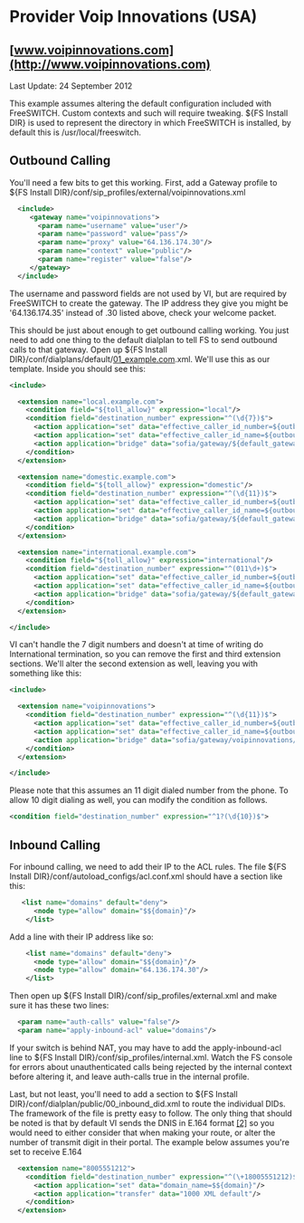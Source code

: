 
# Provider Voip Innovations (USA) 

 

## [www.voipinnovations.com](http://www.voipinnovations.com)

Last Update: 24 September 2012

This example assumes altering the default configuration included with FreeSWITCH. Custom contexts and such will require tweaking. $\{FS Install DIR} is used to represent the directory in which FreeSWITCH is installed, by default this is /usr/local/freeswitch.

## Outbound Calling

You'll need a few bits to get this working. First, add a Gateway profile to $\{FS Install DIR}/conf/sip\_profiles/external/voipinnovations.xml

```xml
  <include>
     <gateway name="voipinnovations">
       <param name="username" value="user"/>
       <param name="password" value="pass"/> 
       <param name="proxy" value="64.136.174.30"/>
       <param name="context" value="public"/>
       <param name="register" value="false"/>
     </gateway>
  </include>
```

The username and password fields are not used by VI, but are required by FreeSWITCH to create the gateway. The IP address they give you might be '64.136.174.35' instead of .30 listed above, check your welcome packet.

This should be just about enough to get outbound calling working. You just need to add one thing to the default dialplan to tell FS to send outbound calls to that gateway. Open up $\{FS Install DIR}/conf/dialplans/default/[01\_example.com](http://01%5Fexample.com).xml. We'll use this as our template. Inside you should see this:

```xml
<include>

  <extension name="local.example.com">
    <condition field="${toll_allow}" expression="local"/>
    <condition field="destination_number" expression="^(\d{7})$">
      <action application="set" data="effective_caller_id_number=${outbound_caller_id_number}"/>
      <action application="set" data="effective_caller_id_name=${outbound_caller_id_name}"/>
      <action application="bridge" data="sofia/gateway/${default_gateway}/1${default_areacode}$1"/>
    </condition>
  </extension>

  <extension name="domestic.example.com">
    <condition field="${toll_allow}" expression="domestic"/>
    <condition field="destination_number" expression="^(\d{11})$">
      <action application="set" data="effective_caller_id_number=${outbound_caller_id_number}"/>
      <action application="set" data="effective_caller_id_name=${outbound_caller_id_name}"/>
      <action application="bridge" data="sofia/gateway/${default_gateway}/$1"/>
    </condition>
  </extension>

  <extension name="international.example.com">
    <condition field="${toll_allow}" expression="international"/>
    <condition field="destination_number" expression="^(011\d+)$">
      <action application="set" data="effective_caller_id_number=${outbound_caller_id_number}"/>
      <action application="set" data="effective_caller_id_name=${outbound_caller_id_name}"/>
      <action application="bridge" data="sofia/gateway/${default_gateway}/$1"/>
    </condition>
  </extension>

</include>
```

VI can't handle the 7 digit numbers and doesn't at time of writing do International termination, so you can remove the first and third extension sections. We'll alter the second extension as well, leaving you with something like this:

```xml
<include>

  <extension name="voipinnovations">
    <condition field="destination_number" expression="^(\d{11})$">
      <action application="set" data="effective_caller_id_number=${outbound_caller_id_number}"/>
      <action application="set" data="effective_caller_id_name=${outbound_caller_id_name}"/>
      <action application="bridge" data="sofia/gateway/voipinnovations/$1"/>
    </condition>
  </extension>

</include>
```

Please note that this assumes an 11 digit dialed number from the phone. To allow 10 digit dialing as well, you can modify the condition as follows.

```xml
<condition field="destination_number" expression="^1?(\d{10})$">
```

## Inbound Calling

For inbound calling, we need to add their IP to the ACL rules. The file $\{FS Install DIR}/conf/autoload\_configs/acl.conf.xml should have a section like this:

```xml
   <list name="domains" default="deny">
      <node type="allow" domain="$${domain}"/>
    </list> 
```

Add a line with their IP address like so:

```xml
    <list name="domains" default="deny">
      <node type="allow" domain="$${domain}"/>
      <node type="allow" domain="64.136.174.30"/>
    </list>
```

Then open up $\{FS Install DIR}/conf/sip\_profiles/external.xml and make sure it has these two lines:

```xml
  <param name="auth-calls" value="false"/>
  <param name="apply-inbound-acl" value="domains"/>
```

If your switch is behind NAT, you may have to add the apply-inbound-acl line to $\{FS Install DIR}/conf/sip\_profiles/internal.xml. Watch the FS console for errors about unauthenticated calls being rejected by the internal context before altering it, and leave auth-calls true in the internal profile.

Last, but not least, you'll need to add a section to $\{FS Install DIR}/conf/dialplan/public/00\_inbound\_did.xml to route the individual DIDs. The framework of the file is pretty easy to follow. The only thing that should be noted is that by default VI sends the DNIS in E.164 format [\[2\]](http://en.wikipedia.org/wiki/E.164) so you would need to either consider that when making your route, or alter the number of transmit digit in their portal. The example below assumes you're set to receive E.164

```xml
  <extension name="8005551212">
    <condition field="destination_number" expression="^(\+18005551212)$">
      <action application="set" data="domain_name=$${domain}"/>
      <action application="transfer" data="1000 XML default"/>
    </condition>
  </extension> 
```


